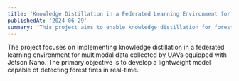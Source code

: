 ```yaml
---
title: 'Knowledge Distillation in a Federated Learning Environment for Multimodal Data in UAVs'
publishedAt: '2024-06-29'
summary: 'This project aims to enable knowledge distillation for forest fire detection using drones mounted with Jetson Nano. Our goal is to create a compact model capable of detecting forest fires on edge devices.'
---
```

The project focuses on implementing knowledge distillation in a federated learning environment for 
multimodal data collected by UAVs equipped with Jetson Nano. The primary objective is to develop a 
lightweight model capable of detecting forest fires in real-time.